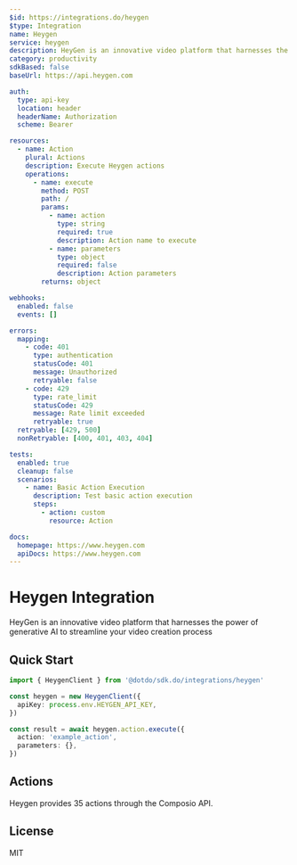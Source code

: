 ```yaml
---
$id: https://integrations.do/heygen
$type: Integration
name: Heygen
service: heygen
description: HeyGen is an innovative video platform that harnesses the power of generative AI to streamline your video creation process
category: productivity
sdkBased: false
baseUrl: https://api.heygen.com

auth:
  type: api-key
  location: header
  headerName: Authorization
  scheme: Bearer

resources:
  - name: Action
    plural: Actions
    description: Execute Heygen actions
    operations:
      - name: execute
        method: POST
        path: /
        params:
          - name: action
            type: string
            required: true
            description: Action name to execute
          - name: parameters
            type: object
            required: false
            description: Action parameters
        returns: object

webhooks:
  enabled: false
  events: []

errors:
  mapping:
    - code: 401
      type: authentication
      statusCode: 401
      message: Unauthorized
      retryable: false
    - code: 429
      type: rate_limit
      statusCode: 429
      message: Rate limit exceeded
      retryable: true
  retryable: [429, 500]
  nonRetryable: [400, 401, 403, 404]

tests:
  enabled: true
  cleanup: false
  scenarios:
    - name: Basic Action Execution
      description: Test basic action execution
      steps:
        - action: custom
          resource: Action

docs:
  homepage: https://www.heygen.com
  apiDocs: https://www.heygen.com
---
```


# Heygen Integration

HeyGen is an innovative video platform that harnesses the power of generative AI to streamline your video creation process

## Quick Start

```typescript
import { HeygenClient } from '@dotdo/sdk.do/integrations/heygen'

const heygen = new HeygenClient({
  apiKey: process.env.HEYGEN_API_KEY,
})

const result = await heygen.action.execute({
  action: 'example_action',
  parameters: {},
})
```

## Actions

Heygen provides 35 actions through the Composio API.

## License

MIT
